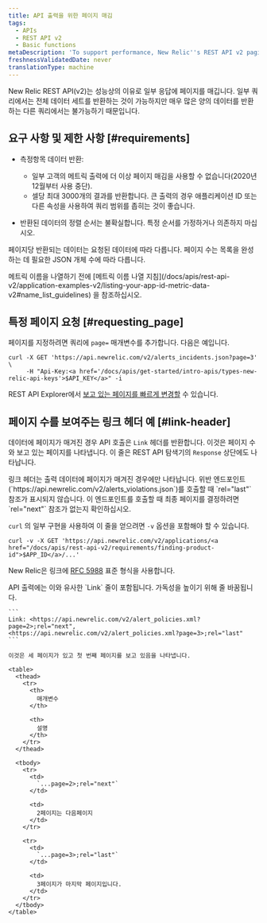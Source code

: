 ```yaml
---
title: API 출력을 위한 페이지 매김
tags:
  - APIs
  - REST API v2
  - Basic functions
metaDescription: 'To support performance, New Relic''s REST API v2 paginates responses using the standard format for links from RFC 5988.'
freshnessValidatedDate: never
translationType: machine
---
```


New Relic REST API(v2)는 성능상의 이유로 일부 응답에 페이지를 매깁니다. 일부 쿼리에서는 전체 데이터 세트를 반환하는 것이 가능하지만 매우 많은 양의 데이터를 반환하는 다른 쿼리에서는 불가능하기 때문입니다.

## 요구 사항 및 제한 사항 [#requirements]

* 측정항목 데이터 반환:

  * 일부 고객의 메트릭 출력에 더 이상 페이지 매김을 사용할 수 없습니다(2020년 12월부터 사용 중단).
  * 셀당 최대 3000개의 결과를 반환합니다. 큰 출력의 경우 애플리케이션 ID 또는 다른 속성을 사용하여 쿼리 범위를 좁히는 것이 좋습니다.

* 반환된 데이터의 정렬 순서는 불확실합니다. 특정 순서를 가정하거나 의존하지 마십시오.

페이지당 반환되는 데이터는 요청된 데이터에 따라 다릅니다. 페이지 수는 목록을 완성하는 데 필요한 JSON 개체 수에 따라 다릅니다.

<Callout variant="important">
  메트릭 이름을 나열하기 전에 [메트릭 이름 나열 지침](/docs/apis/rest-api-v2/application-examples-v2/listing-your-app-id-metric-data-v2#name_list_guidelines) 을 참조하십시오.
</Callout>

## 특정 페이지 요청 [#requesting_page]

페이지를 지정하려면 쿼리에 `page=` 매개변수를 추가합니다. 다음은 예입니다.

```
curl -X GET 'https://api.newrelic.com/v2/alerts_incidents.json?page=3' \
     -H "Api-Key:<a href='/docs/apis/get-started/intro-apis/types-new-relic-api-keys'>$API_KEY</a>" -i
```

REST API Explorer에서 [보고 있는 페이지를 빠르게 변경할](/docs/apm/apis/api-explorer-v2/parts-api-explorer#data_page) 수 있습니다.

## 페이지 수를 보여주는 링크 헤더 예 [#link-header]

데이터에 페이지가 매겨진 경우 API 호출은 `Link` 헤더를 반환합니다. 이것은 페이지 수와 보고 있는 페이지를 나타냅니다. 이 줄은 REST API 탐색기의 `Response` 상단에도 나타납니다.

<Callout variant="important">
  링크 헤더는 출력 데이터에 페이지가 매겨진 경우에만 나타납니다.
</Callout>

<Callout variant="tip">
  위반 엔드포인트(`https://api.newrelic.com/v2/alerts_violations.json`)를 호출할 때 `rel="last"` 참조가 표시되지 않습니다. 이 엔드포인트를 호출할 때 최종 페이지를 결정하려면 `rel="next"` 참조가 없는지 확인하십시오.
</Callout>

`curl` 의 일부 구현을 사용하여 이 줄을 얻으려면 `-v` 옵션을 포함해야 할 수 있습니다.

```
curl -v -X GET 'https://api.newrelic.com/v2/applications/<a href="/docs/apis/rest-api-v2/requirements/finding-product-id">$APP_ID</a>/...'
```

New Relic은 링크에 [RFC 5988](http://www.rfc-editor.org/rfc/rfc5988.txt) 표준 형식을 사용합니다.

<CollapserGroup>
  <Collapser
    id="3-pages"
    title="예: 3페이지 반환"
  >
    API 출력에는 이와 유사한 `Link` 줄이 포함됩니다. 가독성을 높이기 위해 줄 바꿈됩니다.

    ```
    Link: <https://api.newrelic.com/v2/alert_policies.xml?page=2>;rel="next", 
    <https://api.newrelic.com/v2/alert_policies.xml?page=3>;rel="last"
    ```

    이것은 세 페이지가 있고 첫 번째 페이지를 보고 있음을 나타냅니다.

    <table>
      <thead>
        <tr>
          <th>
            매개변수
          </th>

          <th>
            설명
          </th>
        </tr>
      </thead>

      <tbody>
        <tr>
          <td>
            `...page=2>;rel="next"`
          </td>

          <td>
            2페이지는 다음페이지
          </td>
        </tr>

        <tr>
          <td>
            `...page=3>;rel="last"`
          </td>

          <td>
            3페이지가 마지막 페이지입니다.
          </td>
        </tr>
      </tbody>
    </table>
  </Collapser>
</CollapserGroup>